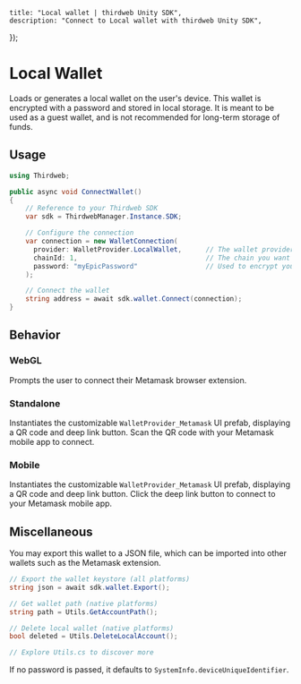 
	title: "Local wallet | thirdweb Unity SDK",
	description: "Connect to Local wallet with thirdweb Unity SDK",
});

# Local Wallet

Loads or generates a local wallet on the user's device.
This wallet is encrypted with a password and stored in local storage.
It is meant to be used as a guest wallet, and is not recommended for long-term storage of funds.

## Usage

```csharp
using Thirdweb;

public async void ConnectWallet()
{
    // Reference to your Thirdweb SDK
    var sdk = ThirdwebManager.Instance.SDK;

    // Configure the connection
    var connection = new WalletConnection(
      provider: WalletProvider.LocalWallet,      // The wallet provider you want to connect to (Required)
      chainId: 1,                                // The chain you want to connect to (Required)
      password: "myEpicPassword"                 // Used to encrypt your Local Wallet, defaults to device uid (Optional)
    );

    // Connect the wallet
    string address = await sdk.wallet.Connect(connection);
}
```

## Behavior

### WebGL

Prompts the user to connect their Metamask browser extension.

### Standalone

Instantiates the customizable `WalletProvider_Metamask` UI prefab, displaying a QR code and deep link button. Scan the QR code with your Metamask mobile app to connect.

### Mobile

Instantiates the customizable `WalletProvider_Metamask` UI prefab, displaying a QR code and deep link button. Click the deep link button to connect to your Metamask mobile app.

## Miscellaneous

You may export this wallet to a JSON file, which can be imported into other wallets such as the Metamask extension.

```csharp
// Export the wallet keystore (all platforms)
string json = await sdk.wallet.Export();

// Get wallet path (native platforms)
string path = Utils.GetAccountPath();

// Delete local wallet (native platforms)
bool deleted = Utils.DeleteLocalAccount();

// Explore Utils.cs to discover more
```

If no password is passed, it defaults to `SystemInfo.deviceUniqueIdentifier`.
